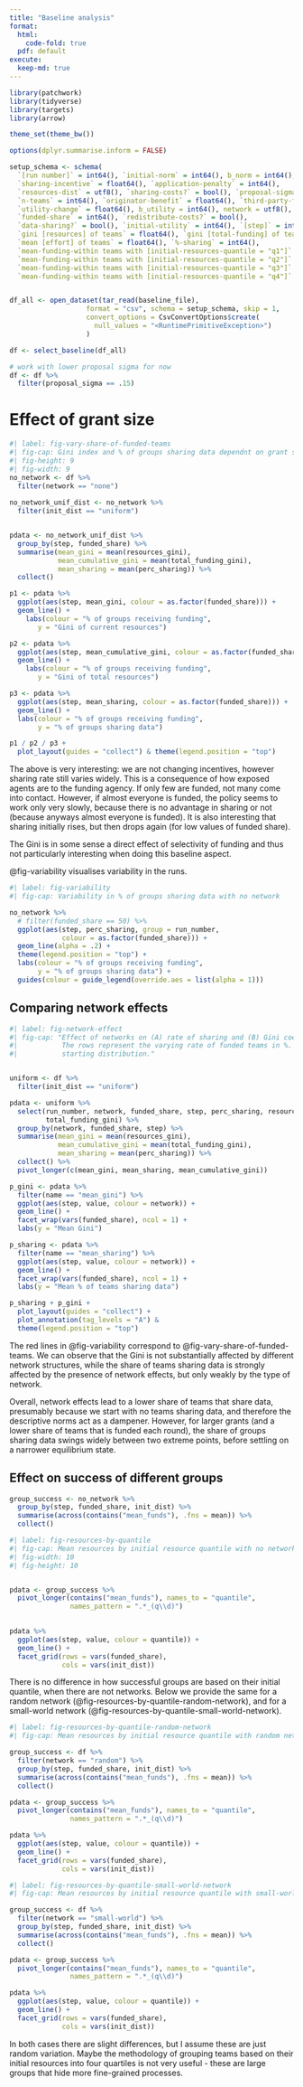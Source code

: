 ```yaml
---
title: "Baseline analysis"
format: 
  html:
    code-fold: true
  pdf: default
execute:
  keep-md: true
---
```


```r
library(patchwork)
library(tidyverse)
library(targets)
library(arrow)

theme_set(theme_bw())

options(dplyr.summarise.inform = FALSE)

setup_schema <- schema(
  `[run number]` = int64(), `initial-norm` = int64(), b_norm = int64(), 
  `sharing-incentive` = float64(), `application-penalty` = int64(), 
  `resources-dist` = utf8(), `sharing-costs?` = bool(), `proposal-sigma` = float64(), 
  `n-teams` = int64(), `originator-benefit` = float64(), `third-party-funding-ratio` = int64(), 
  `utility-change` = float64(), b_utility = int64(), network = utf8(), 
  `funded-share` = int64(), `redistribute-costs?` = bool(), 
  `data-sharing?` = bool(), `initial-utility` = int64(), `[step]` = int64(), 
  `gini [resources] of teams` = float64(), `gini [total-funding] of teams` = float64(), 
  `mean [effort] of teams` = float64(), `%-sharing` = int64(), 
  `mean-funding-within teams with [initial-resources-quantile = "q1"]` = float64(), 
  `mean-funding-within teams with [initial-resources-quantile = "q2"]` = float64(), 
  `mean-funding-within teams with [initial-resources-quantile = "q3"]` = float64(), 
  `mean-funding-within teams with [initial-resources-quantile = "q4"]` = float64())


df_all <- open_dataset(tar_read(baseline_file),
                   format = "csv", schema = setup_schema, skip = 1,
                   convert_options = CsvConvertOptions$create(
                     null_values = "<RuntimePrimitiveException>")
                   )

df <- select_baseline(df_all)

# work with lower proposal sigma for now
df <- df %>% 
  filter(proposal_sigma == .15)
```


# Effect of grant size
```r
#| label: fig-vary-share-of-funded-teams
#| fig-cap: Gini index and % of groups sharing data dependnt on grant size
#| fig-height: 9
#| fig-width: 9
no_network <- df %>% 
  filter(network == "none")
  
no_network_unif_dist <- no_network %>% 
  filter(init_dist == "uniform")


pdata <- no_network_unif_dist %>% 
  group_by(step, funded_share) %>% 
  summarise(mean_gini = mean(resources_gini),
            mean_cumulative_gini = mean(total_funding_gini),
            mean_sharing = mean(perc_sharing)) %>% 
  collect()

p1 <- pdata %>%  
  ggplot(aes(step, mean_gini, colour = as.factor(funded_share))) +
  geom_line() +
    labs(colour = "% of groups receiving funding",
       y = "Gini of current resources")

p2 <- pdata %>%  
  ggplot(aes(step, mean_cumulative_gini, colour = as.factor(funded_share))) +
  geom_line() +
    labs(colour = "% of groups receiving funding",
       y = "Gini of total resources")

p3 <- pdata %>%  
  ggplot(aes(step, mean_sharing, colour = as.factor(funded_share))) +
  geom_line() +
  labs(colour = "% of groups receiving funding",
       y = "% of groups sharing data") 

p1 / p2 / p3 +
  plot_layout(guides = "collect") & theme(legend.position = "top")
```

The above is very interesting: we are not changing incentives, however sharing 
rate still varies widely. This is a consequence of how exposed agents are to
the funding agency. If only few are funded, not many come into contact. However,
if almost everyone is funded, the policy seems to work only very slowly, because
there is no advantage in sharing or not (because anyways almost everyone is
funded). It is also interesting that sharing initially rises, but then drops 
again (for low values of funded share). 

The Gini is in some sense a direct effect of selectivity of funding and thus not
particularly interesting when doing this baseline aspect.


@fig-variability visualises variability in the runs.
```r
#| label: fig-variability
#| fig-cap: Variability in % of groups sharing data with no network

no_network %>% 
  # filter(funded_share == 50) %>% 
  ggplot(aes(step, perc_sharing, group = run_number,
             colour = as.factor(funded_share))) +
  geom_line(alpha = .2) +
  theme(legend.position = "top") +
  labs(colour = "% of groups receiving funding",
       y = "% of groups sharing data") +
  guides(colour = guide_legend(override.aes = list(alpha = 1)))
```

## Comparing network effects
```r
#| label: fig-network-effect
#| fig-cap: "Effect of networks on (A) rate of sharing and (B) Gini coefficient. 
#|           The rows represent the varying rate of funded teams in %. Uniform 
#|           starting distribution."


uniform <- df %>% 
  filter(init_dist == "uniform")

pdata <- uniform %>% 
  select(run_number, network, funded_share, step, perc_sharing, resources_gini,
         total_funding_gini) %>% 
  group_by(network, funded_share, step) %>% 
  summarise(mean_gini = mean(resources_gini),
            mean_cumulative_gini = mean(total_funding_gini),
            mean_sharing = mean(perc_sharing)) %>% 
  collect() %>% 
  pivot_longer(c(mean_gini, mean_sharing, mean_cumulative_gini))

p_gini <- pdata %>% 
  filter(name == "mean_gini") %>% 
  ggplot(aes(step, value, colour = network)) +
  geom_line() +
  facet_wrap(vars(funded_share), ncol = 1) +
  labs(y = "Mean Gini")

p_sharing <- pdata %>% 
  filter(name == "mean_sharing") %>% 
  ggplot(aes(step, value, colour = network)) +
  geom_line() +
  facet_wrap(vars(funded_share), ncol = 1) +
  labs(y = "Mean % of teams sharing data")

p_sharing + p_gini +
  plot_layout(guides = "collect") +
  plot_annotation(tag_levels = "A") &
  theme(legend.position = "top")

```

The red lines in @fig-variability correspond to @fig-vary-share-of-funded-teams.
We can observe that the Gini is not substantially affected by different network
structures, while the share of teams sharing data is strongly affected by the
presence of network effects, but only weakly by the type of network.

Overall, network effects lead to a lower share of teams that share data, 
presumably because we start with no teams sharing data, and therefore the 
descriptive norms act as a dampener. However, for larger grants (and a lower
share of teams that is funded each round), the share of groups sharing data
swings widely between two extreme points, before settling on a narrower 
equilibrium state.

## Effect on success of different groups
```r
group_success <- no_network %>% 
  group_by(step, funded_share, init_dist) %>% 
  summarise(across(contains("mean_funds"), .fns = mean)) %>% 
  collect()
```

```r
#| label: fig-resources-by-quantile
#| fig-cap: Mean resources by initial resource quantile with no network
#| fig-width: 10
#| fig-height: 10


pdata <- group_success %>% 
  pivot_longer(contains("mean_funds"), names_to = "quantile",
               names_pattern = ".*_(q\\d)")
  

pdata %>% 
  ggplot(aes(step, value, colour = quantile)) +
  geom_line() +
  facet_grid(rows = vars(funded_share),
             cols = vars(init_dist))
```

There is no difference in how successful groups are based on their initial
quantile, when there are not networks. Below we provide the same for a 
random network (@fig-resources-by-quantile-random-network), and for a 
small-world network (@fig-resources-by-quantile-small-world-network).


```r
#| label: fig-resources-by-quantile-random-network
#| fig-cap: Mean resources by initial resource quantile with random network

group_success <- df %>% 
  filter(network == "random") %>% 
  group_by(step, funded_share, init_dist) %>% 
  summarise(across(contains("mean_funds"), .fns = mean)) %>% 
  collect()

pdata <- group_success %>% 
  pivot_longer(contains("mean_funds"), names_to = "quantile",
               names_pattern = ".*_(q\\d)")

pdata %>% 
  ggplot(aes(step, value, colour = quantile)) +
  geom_line() +
  facet_grid(rows = vars(funded_share),
             cols = vars(init_dist))
```

```r
#| label: fig-resources-by-quantile-small-world-network
#| fig-cap: Mean resources by initial resource quantile with small-world network

group_success <- df %>% 
  filter(network == "small-world") %>% 
  group_by(step, funded_share, init_dist) %>% 
  summarise(across(contains("mean_funds"), .fns = mean)) %>% 
  collect()

pdata <- group_success %>% 
  pivot_longer(contains("mean_funds"), names_to = "quantile",
               names_pattern = ".*_(q\\d)")

pdata %>% 
  ggplot(aes(step, value, colour = quantile)) +
  geom_line() +
  facet_grid(rows = vars(funded_share),
             cols = vars(init_dist))
```


In both cases there are slight differences, but I assume these are just random
variation. Maybe the methodology of grouping teams based on their initial 
resources into four quartiles is not very useful - these are large groups that
hide more fine-grained processes.